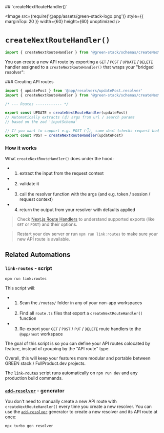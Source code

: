 
<TitleWrapper>
    ## `createNextRouteHandler()`
</TitleWrapper>

<Image
    src={require('@app/assets/green-stack-logo.png')}
    style={{ marginTop: 20 }}
    width={60}
    height={60}
    unoptimized
/>

# `createNextRouteHandler()`

```typescript copy
import { createNextRouteHandler } from '@green-stack/schemas/createNextRouteHandler'
```

<FileTree>
    <FileTree.Folder name="packages" defaultOpen>
        <FileTree.Folder name="@green-stack-core" defaultOpen>
            <FileTree.Folder name="schemas" defaultOpen>
                <FileTree.File name="createNextRouteHandler.ts" />
            </FileTree.Folder>
        </FileTree.Folder>
    </FileTree.Folder>
</FileTree>

You can create a new API route by exporting a `GET` / `POST` / `UPDATE` / `DELETE` handler assigned to a `createNextRouteHandler()` that wraps your "bridged resolver":

<TitleWrapper>
    ### Creating API routes
</TitleWrapper>

```ts /createNextRouteHandler/1,3 /updatePost/4 filename="@some-feature / routes / api / posts / [slug] / update / route.ts"
import { updatePost } from '@app/resolvers/updatePost.resolver'
import { createNextRouteHandler } from '@green-stack/schemas/createNextRouteHandler'

/* --- Routes ------------ */

export const UPDATE = createNextRouteHandler(updatePost)
// Automatically extracts (☝️) args from url / search params
// based on the zod 'inputSchema'

// If you want to support e.g. POST (👇), same deal (checks request body too)
export const POST = createNextRouteHandler(updatePost)
```

### How it works

What `createNextRouteHandler()` does under the hood:
- 1. extract the input from the request context
- 2. validate it
- 3. call the resolver function with the args (and e.g. token / session / request context)
- 4. return the output from your resolver with defaults applied

> Check [Next.js Route Handlers](https://nextjs.org/docs/app/building-your-application/routing/route-handlers) to understand supported exports (like `GET` or `POST`) and their options.

> Restart your dev server or run `npm run link:routes` to make sure your new API route is available.

<div className="h-8" />

## Related Automations

### `link-routes` - script

```bash copy
npm run link:routes
```

This script will:

- 1. Scan the `/routes/` folder in any of your non-app workspaces
- 2. Find all `route.ts` files that export a `createNextRouteHandler()` function
- 3. Re-export your `GET` / `POST` / `PUT` / `DELETE` route handlers to the `@app/next` workspace

The goal of this script is so you can define your API routes colocated by feature, instead of grouping by the "API route" type.

Overall, this will keep your features more modular and portable between GREEN stack / FullProduct.dev projects.

The [`link-routes`](/@green-stack-core/scripts/link-routes) script runs automatically on `npm run dev` and any production build commands.

<div className="h-8" />

### [`add-resolver`](/@green-stack-core/generators/add-resolver) - generator

You don't need to manually create a new API route with `createNextRouteHandler()` every time you create a new resolver. You can use the [`add-resolver`](/@green-stack-core/generators/add-resolver) generator to create a new resolver and its API route at once:

```bash copy
npx turbo gen resolver
```

<div className="h-8" />
